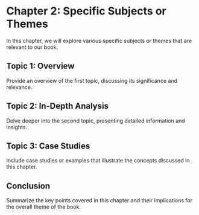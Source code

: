 # Chapter 2: Specific Subjects or Themes

In this chapter, we will explore various specific subjects or themes that are relevant to our book. 

## Topic 1: Overview

Provide an overview of the first topic, discussing its significance and relevance.

## Topic 2: In-Depth Analysis

Delve deeper into the second topic, presenting detailed information and insights.

## Topic 3: Case Studies

Include case studies or examples that illustrate the concepts discussed in this chapter.

## Conclusion

Summarize the key points covered in this chapter and their implications for the overall theme of the book.